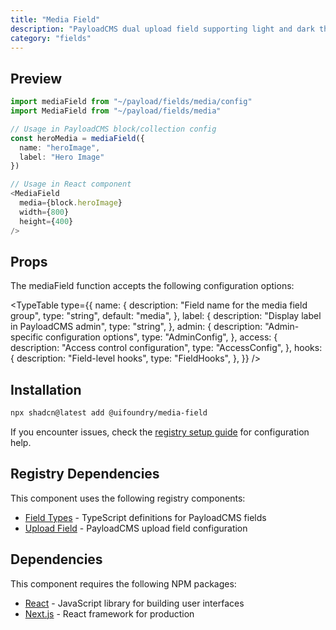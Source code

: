 ```yaml
---
title: "Media Field"
description: "PayloadCMS dual upload field supporting light and dark theme image variants"
category: "fields"
---
```


## Preview

```typescript
import mediaField from "~/payload/fields/media/config"
import MediaField from "~/payload/fields/media"

// Usage in PayloadCMS block/collection config
const heroMedia = mediaField({
  name: "heroImage",
  label: "Hero Image"
})

// Usage in React component
<MediaField
  media={block.heroImage}
  width={800}
  height={400}
/>
```

## Props

The mediaField function accepts the following configuration options:

<TypeTable
  type={{
    name: {
      description: "Field name for the media field group",
      type: "string",
      default: "media",
    },
    label: {
      description: "Display label in PayloadCMS admin",
      type: "string",
    },
    admin: {
      description: "Admin-specific configuration options",
      type: "AdminConfig",
    },
    access: {
      description: "Access control configuration",
      type: "AccessConfig",
    },
    hooks: {
      description: "Field-level hooks",
      type: "FieldHooks",
    },
  }}
/>

## Installation

```bash
npx shadcn@latest add @uifoundry/media-field
```

If you encounter issues, check the [registry setup guide](/docs/registry-setup) for configuration help.

## Registry Dependencies

This component uses the following registry components:

- [Field Types](/docs/lib/field-types) - TypeScript definitions for PayloadCMS fields
- [Upload Field](/docs/fields/upload-field) - PayloadCMS upload field configuration

## Dependencies

This component requires the following NPM packages:

- [React](https://github.com/facebook/react) - JavaScript library for building user interfaces
- [Next.js](https://github.com/vercel/next.js) - React framework for production
